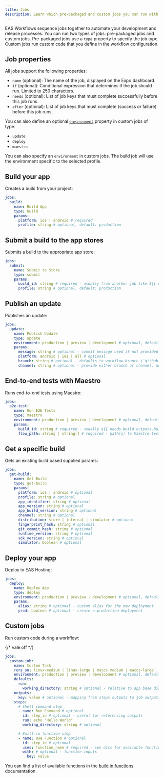 ```yaml
---
title: Jobs
description: Learn which pre-packaged and custom jobs you can run with EAS Workflows.
---
```


EAS Workflows sequence jobs together to automate your development and release processes. You can run two types of jobs: pre-packaged jobs and custom jobs. Pre-packaged jobs use a `type` property to specify the job type. Custom jobs run custom code that you define in the workflow configuration.

## Job properties

All jobs support the following properties:

- `name` (optional): The name of the job, displayed on the Expo dashboard.
- `if` (optional): Conditional expression that determines if the job should run. Limited to 250 characters.
- `needs` (optional): List of job keys that must complete successfully before this job runs.
- `after` (optional): List of job keys that must complete (success or failure) before this job runs.

You can also define an optional [`environment`](/eas/environment-variables/#environments) property in custom jobs of type:

- `update`
- `deploy`
- `maestro`

You can also specify an `environment` in custom jobs. The build job will use the environment specific to the selected profile.

## Build your app

Creates a build from your project:

```yaml .eas/workflows/build.yml
jobs:
  build:
    name: Build App
    type: build
    params:
      platform: ios | android # required
      profile: string # optional, default: production
```

## Submit a build to the app stores

Submits a build to the appropriate app store:

```yaml .eas/workflows/submit.yml
jobs:
  submit:
    name: Submit to Store
    type: submit
    params:
      build_id: string # required - usually from another job like ${{ needs.build.outputs.build_id }}
      profile: string # optional, default: production
```

## Publish an update

Publishes an update:

```yaml .eas/workflows/update.yml
jobs:
  update:
    name: Publish Update
    type: update
    environment: production | preview | development # optional, default: production
    params:
      message: string # optional - commit message used if not provided
      platform: android | ios | all # optional
      branch: string # optional - defaults to workflow branch (`github.ref_name`). If triggering from EAS CLI, specify a branch, for example: ${{ github.ref_name || 'testing' }}
      channel: string # optional - provide either branch or channel, not both
```

## End-to-end tests with Maestro

Runs end-to-end tests using Maestro:

```yaml .eas/workflows/e2e-test.yml
jobs:
  e2e-test:
    name: Run E2E Tests
    type: maestro
    environment: production | preview | development # optional, default: preview
    params:
      build_id: string # required - usually ${{ needs.build.outputs.build_id }}
      flow_path: string | string[] # required - path(s) to Maestro test file(s)
```

## Get a specific build

Gets an existing build based supplied params:

```yaml .eas/workflows/get-build.yml
jobs:
  get-build:
    name: Get Build
    type: get-build
    params:
      platform: ios | android # optional
      profile: string # optional
      app_identifier: string # optional
      app_version: string # optional
      app_build_version: string # optional
      channel: string # optional
      distribution: store | internal | simulator # optional
      fingerprint_hash: string # optional
      git_commit_hash: string # optional
      runtime_version: string # optional
      sdk_version: string # optional
      simulator: boolean # optional
```

## Deploy your app

Deploy to EAS Hosting:

```yaml .eas/workflows/deploy.yml
jobs:
  deploy:
    name: Deploy App
    type: deploy
    environment: production | preview | development # optional, default: production
    params:
      alias: string # optional - custom alias for the new deployment
      prod: boolean # optional - create a production deployment
```

## Custom jobs

Run custom code during a workflow:

{/* vale off */}

```yaml .eas/workflows/custom-job.yml
jobs:
  custom-job:
    name: Custom Task
    runs_on: linux-medium | linux-large | macos-medium | macos-large | linux-medium-nested-virtualization | linux-large-nested-virtualization # optional, default: linux-medium
    environment: production | preview | development # optional, default: production
    defaults:
      run:
        working_directory: string # optional - relative to app base directory or absolute from repo root
    outputs:
      key: value # optional - mapping from steps outputs to job outputs, usually ${{ steps.step_id.outputs.output_key }}
    steps:
      # Shell command step
      - name: Run Command # optional
        id: step_id # optional - useful for referencing outputs
        run: echo "Hello World"
        working_directory: string # optional

      # Built-in function step
      - name: Use Function # optional
        id: step_id # optional
        uses: function_name # required - see docs for available functions
        with: # optional - function inputs
          key: value
```

You can find a list of available functions in the [build in functions](/custom-builds/schema/#built-in-eas-functions) documentation.
